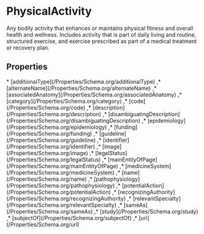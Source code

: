 # PhysicalActivity

Any bodily activity that enhances or maintains physical fitness and overall health and wellness. Includes activity that is part of daily living and routine, structured exercise, and exercise prescribed as part of a medical treatment or recovery plan.

## Properties

<Grid>
* [additionalType](/Properties/Schema.org/additionalType)
,* [alternateName](/Properties/Schema.org/alternateName)
,* [associatedAnatomy](/Properties/Schema.org/associatedAnatomy)
,* [category](/Properties/Schema.org/category)
,* [code](/Properties/Schema.org/code)
,* [description](/Properties/Schema.org/description)
,* [disambiguatingDescription](/Properties/Schema.org/disambiguatingDescription)
,* [epidemiology](/Properties/Schema.org/epidemiology)
,* [funding](/Properties/Schema.org/funding)
,* [guideline](/Properties/Schema.org/guideline)
,* [identifier](/Properties/Schema.org/identifier)
,* [image](/Properties/Schema.org/image)
,* [legalStatus](/Properties/Schema.org/legalStatus)
,* [mainEntityOfPage](/Properties/Schema.org/mainEntityOfPage)
,* [medicineSystem](/Properties/Schema.org/medicineSystem)
,* [name](/Properties/Schema.org/name)
,* [pathophysiology](/Properties/Schema.org/pathophysiology)
,* [potentialAction](/Properties/Schema.org/potentialAction)
,* [recognizingAuthority](/Properties/Schema.org/recognizingAuthority)
,* [relevantSpecialty](/Properties/Schema.org/relevantSpecialty)
,* [sameAs](/Properties/Schema.org/sameAs)
,* [study](/Properties/Schema.org/study)
,* [subjectOf](/Properties/Schema.org/subjectOf)
,* [url](/Properties/Schema.org/url)

</Grid>

